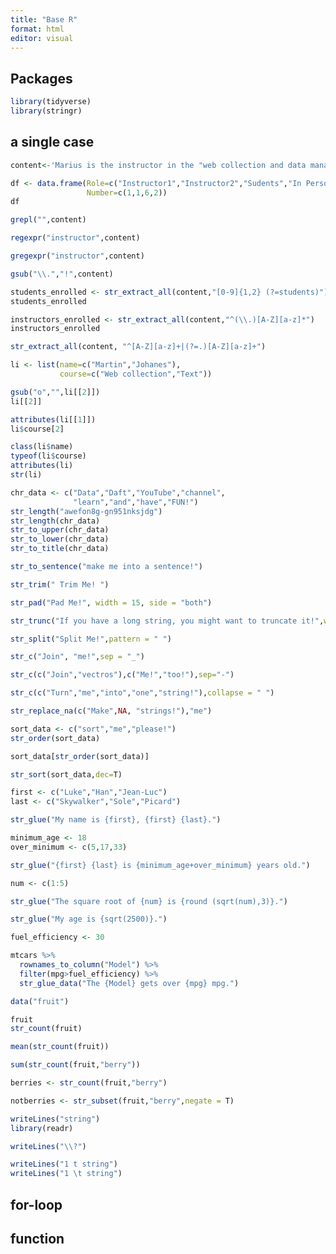 ```yaml
---
title: "Base R"
format: html
editor: visual
---
```


## Packages

```r
library(tidyverse)
library(stringr)
```

## a single case

```r
content<-'Marius is the instructor in the "web collection and data management" course. Johannes too. But Johannes went home on Sunday. There are 6 students in this course. Three of them are present. Martijn is the instructor in the "text as data" course. There are 10 students enrolled.'

df <- data.frame(Role=c("Instructor1","Instructor2","Sudents","In Person"),
                 Number=c(1,1,6,2))
df
```
```r
grepl("",content)
```
```r
regexpr("instructor",content)
```
```r
gregexpr("instructor",content)
```
```r
gsub("\\.","!",content)
```

```r
students_enrolled <- str_extract_all(content,"[0-9]{1,2} (?=students)")
students_enrolled
```
```r
instructors_enrolled <- str_extract_all(content,"^(\\.)[A-Z][a-z]*")
instructors_enrolled
```
```r
str_extract_all(content, "^[A-Z][a-z]+|(?=.)[A-Z][a-z]+")
```

```r
li <- list(name=c("Martin","Johanes"),
           course=c("Web collection","Text"))

gsub("o","",li[[2]])
li[[2]]
```
```r
attributes(li[[1]])
li$course[2]

class(li$name)
typeof(li$course)
attributes(li)
str(li)
```
```r
chr_data <- c("Data","Daft","YouTube","channel",
              "learn","and","have","FUN!")
str_length("awefon8g-gn951nksjdg")
str_length(chr_data)
str_to_upper(chr_data)
str_to_lower(chr_data)
str_to_title(chr_data)

str_to_sentence("make me into a sentence!")
```
```r
str_trim(" Trim Me! ")
```
```r
str_pad("Pad Me!", width = 15, side = "both")
```
```r
str_trunc("If you have a long string, you might want to truncate it!",width = 48)
```
```r
str_split("Split Me!",pattern = " ")
```
```r
str_c("Join", "me!",sep = "_")

str_c(c("Join","vectros"),c("Me!","too!"),sep="-")

str_c(c("Turn","me","into","one","string!"),collapse = " ")
```
```r
str_replace_na(c("Make",NA, "strings!"),"me")
```
```r
sort_data <- c("sort","me","please!")
str_order(sort_data)
```
```r
sort_data[str_order(sort_data)]
```
```r
str_sort(sort_data,dec=T)
```
```r
first <- c("Luke","Han","Jean-Luc")
last <- c("Skywalker","Sole","Picard")

str_glue("My name is {first}, {first} {last}.")
```

```r
minimum_age <- 18
over_minimum <- c(5,17,33)

str_glue("{first} {last} is {minimum_age+over_minimum} years old.")
```
```r
num <- c(1:5)

str_glue("The square root of {num} is {round (sqrt(num),3)}.")
```
```r
str_glue("My age is {sqrt(2500)}.")
```
```r
fuel_efficiency <- 30

mtcars %>% 
  rownames_to_column("Model") %>% 
  filter(mpg>fuel_efficiency) %>% 
  str_glue_data("The {Model} gets over {mpg} mpg.")
```
```r
data("fruit")
```

```r
fruit
str_count(fruit)
```
```r
mean(str_count(fruit))
```
```r
sum(str_count(fruit,"berry"))

berries <- str_count(fruit,"berry")

notberries <- str_subset(fruit,"berry",negate = T)
```

```r
writeLines("string")
library(readr)

writeLines("\\?")

writeLines("1 t string")
writeLines("1 \t string")
```

## for-loop


## function

